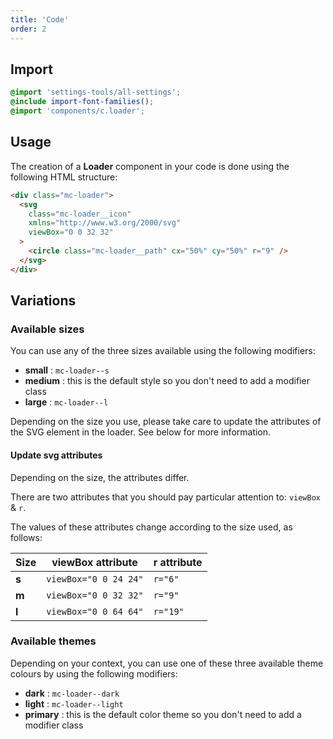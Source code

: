 ```yaml
---
title: 'Code'
order: 2
---
```


## Import

```scss
@import 'settings-tools/all-settings';
@include import-font-families();
@import 'components/c.loader';
```

## Usage

The creation of a **Loader** component in your code is done using the following HTML structure:

```html
<div class="mc-loader">
  <svg
    class="mc-loader__icon"
    xmlns="http://www.w3.org/2000/svg"
    viewBox="0 0 32 32"
  >
    <circle class="mc-loader__path" cx="50%" cy="50%" r="9" />
  </svg>
</div>
```

<Preview path="default" nude />

## Variations

### Available sizes

You can use any of the three sizes available using the following modifiers:

- **small** : `mc-loader--s`
- **medium** : this is the default style so you don't need to add a modifier class
- **large** : `mc-loader--l`

<Preview path="sizes" />

<Highlight theme="warning">
  Depending on the size you use, please take care to update the attributes of
  the SVG element in the loader. See below for more information.
</Highlight>

#### Update svg attributes

Depending on the size, the attributes differ.

There are two attributes that you should pay particular attention to: `viewBox` & `r`.

The values of these attributes change according to the size used, as follows:

| Size  | **viewBox** attribute | **r** attribute |
| ----- | --------------------- | --------------- |
| **s** | `viewBox="0 0 24 24"` | `r="6"`         |
| **m** | `viewBox="0 0 32 32"` | `r="9"`         |
| **l** | `viewBox="0 0 64 64"` | `r="19"`        |

### Available themes

Depending on your context, you can use one of these three available theme colours by using the following modifiers:

- **dark** : `mc-loader--dark`
- **light** : `mc-loader--light`
- **primary** : this is the default color theme so you don't need to add a modifier class

<Preview path="themes" />
